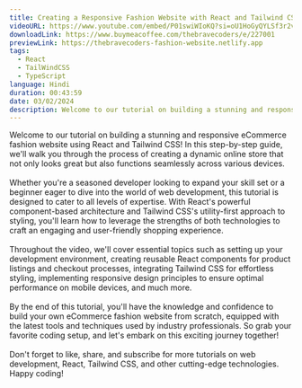 ```yaml
---
title: Creating a Responsive Fashion Website with React and Tailwind CSS
videoURL: https://www.youtube.com/embed/P01swiWIoKQ?si=oU1HoGyQYLSf3r2v
downloadLink: https://www.buymeacoffee.com/thebravecoders/e/227001
previewLink: https://thebravecoders-fashion-website.netlify.app
tags:
  - React
  - TailWindCSS
  - TypeScript
language: Hindi
duration: 00:43:59
date: 03/02/2024
description: Welcome to our tutorial on building a stunning and responsive eCommerce fashion website using React and Tailwind CSS! In this step-by-step guide, we'll walk you through the process of creating a dynamic online store that not only looks great but also functions seamlessly across various devices.
---
```


Welcome to our tutorial on building a stunning and responsive eCommerce fashion website using React and Tailwind CSS! In this step-by-step guide, we'll walk you through the process of creating a dynamic online store that not only looks great but also functions seamlessly across various devices.<br /><br />Whether you're a seasoned developer looking to expand your skill set or a beginner eager to dive into the world of web development, this tutorial is designed to cater to all levels of expertise. With React's powerful component-based architecture and Tailwind CSS's utility-first approach to styling, you'll learn how to leverage the strengths of both technologies to craft an engaging and user-friendly shopping experience.<br /><br />Throughout the video, we'll cover essential topics such as setting up your development environment, creating reusable React components for product listings and checkout processes, integrating Tailwind CSS for effortless styling, implementing responsive design principles to ensure optimal performance on mobile devices, and much more.<br /><br />By the end of this tutorial, you'll have the knowledge and confidence to build your own eCommerce fashion website from scratch, equipped with the latest tools and techniques used by industry professionals. So grab your favorite coding setup, and let's embark on this exciting journey together!<br /><br />Don't forget to like, share, and subscribe for more tutorials on web development, React, Tailwind CSS, and other cutting-edge technologies. Happy coding!
